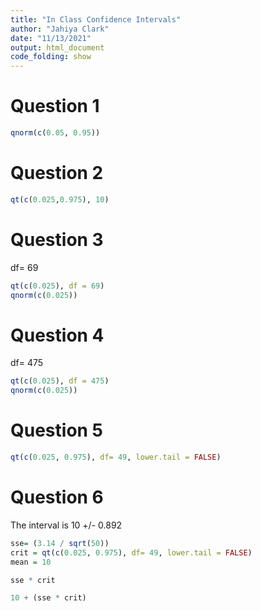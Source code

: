 ```yaml
---
title: "In Class Confidence Intervals"
author: "Jahiya Clark"
date: "11/13/2021"
output: html_document
code_folding: show
---
```


# Question 1
```r
qnorm(c(0.05, 0.95))

```

# Question 2

```r
qt(c(0.025,0.975), 10)
```

# Question 3
df= 69
```r
qt(c(0.025), df = 69)
qnorm(c(0.025))
```

# Question 4
df= 475
```r
qt(c(0.025), df = 475)
qnorm(c(0.025))
```
# Question 5
```r
qt(c(0.025, 0.975), df= 49, lower.tail = FALSE) 
```

# Question 6

The interval is 10 +/- 0.892
```r

sse= (3.14 / sqrt(50)) 
crit = qt(c(0.025, 0.975), df= 49, lower.tail = FALSE) 
mean = 10

sse * crit

10 + (sse * crit)
```


